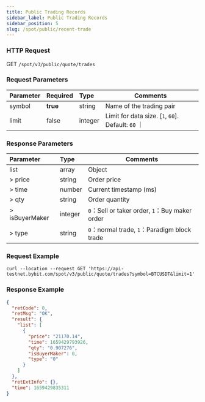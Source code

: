 ```yaml
---
title: Public Trading Records
sidebar_label: Public Trading Records
sidebar_position: 5
slug: /spot/public/recent-trade
---
```


### HTTP Request
GET <code>/spot/v3/public/quote/trades</code>

### Request Parameters
| Parameter | Required | Type | Comments|
|:----- |:-------|:-----|------ |
| symbol | **true** | string | Name of the trading pair |
| limit | false | integer | Limit for data size. [`1`, `60`]. Default: `60` ｜

### Response Parameters
| Parameter | Type | Comments|
|:----- |:-----|----- |
| list | array |Object |
| > price | string | Order price |
| > time | number | Current timestamp (ms) |
| > qty | string | Order quantity |
| > isBuyerMaker | integer | `0`：Sell or taker order, `1`：Buy maker order |
| > type | string | `0`：normal trade, `1`：Paradigm block trade |

### Request Example

```http
curl --location --request GET 'https://api-testnet.bybit.com/spot/v3/public/quote/trades?symbol=BTCUSDT&limit=1'
```

### Response Example

```json
{
  "retCode": 0,
  "retMsg": "OK",
  "result": {
    "list": [
      {
        "price": "21170.14",
        "time": 1659429793926,
        "qty": "0.907276",
        "isBuyerMaker": 0,
        "type": "0"
      }
    ]
  },
  "retExtInfo": {},
  "time": 1659429835311
}
```
